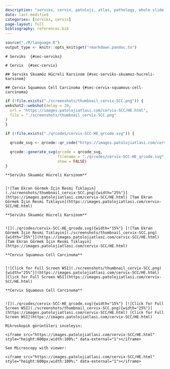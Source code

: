 ```yaml
---
description: "serviks, cervix, patoloji, atlas, pathology, whole slide image"
date: last-modified
categories: [serviks, cervix]
page-layout: full
bibliography: references.bib
---
```


```r
source("./R/language.R")
output_type <- knitr::opts_knit$get("rmarkdown.pandoc.to")
```


```asis
# Serviks  {#sec-serviks}
```


```asis
# Cervix  {#sec-cervix}
```


```asis
## Serviks Skuamöz Hücreli Karsinom {#sec-serviks-skuamoz-hucreli-karsinom} 
```


```asis
## Cervix Squamous Cell Carcinoma {#sec-cervix-squamous-cell-carcinoma} 
```

```r
if (!file.exists("./screenshots/thumbnail_cervix-SCC.png")) {
webshot2::webshot(delay = 20,
  url = "https://images.patolojiatlasi.com/cervix-SCC/HE.html",
  file = "./screenshots/thumbnail_cervix-SCC.png"
)
}
```


```r
if (!file.exists("./qrcodes/cervix-SCC-HE_qrcode.svg")) {

  qrcode_svg <- qrcode::qr_code("https://images.patolojiatlasi.com/cervix-SCC/HE.html")

  qrcode::generate_svg(qrcode = qrcode_svg,
                       filename = "./qrcodes/cervix-SCC-HE_qrcode.svg",
                       show = FALSE)
}
```






 






:::: {.content-hidden when-format="pdf"}



```asis

**Serviks Skuamöz Hücreli Karsinom**


[![Tam Ekran Görmek İçin Resmi Tıklayın](./screenshots/thumbnail_cervix-SCC.png){width="25%"}](https://images.patolojiatlasi.com/cervix-SCC/HE.html) [Tam Ekran Görmek İçin Resmi Tıklayın](https://images.patolojiatlasi.com/cervix-SCC/HE.html)
```




::::





:::: {.content-visible when-format="pdf"}



```asis

**Serviks Skuamöz Hücreli Karsinom**


![](./qrcodes/cervix-SCC-HE_qrcode.svg){width="15%"} [![Tam Ekran Görmek İçin Resmi Tıklayın](./screenshots/thumbnail_cervix-SCC.png){width="25%"}](https://images.patolojiatlasi.com/cervix-SCC/HE.html) [Tam Ekran Görmek İçin Resmi Tıklayın](https://images.patolojiatlasi.com/cervix-SCC/HE.html)
```





::::




:::: {.content-hidden when-format="pdf"}


```asis

**Cervix Squamous Cell Carcinoma**


[![Click for Full Screen WSI](./screenshots/thumbnail_cervix-SCC.png){width="25%"}](https://images.patolojiatlasi.com/cervix-SCC/HE.html) [Click for Full Screen WSI](https://images.patolojiatlasi.com/cervix-SCC/HE.html)

```




::::





:::: {.content-visible when-format="pdf"}


```asis

**Cervix Squamous Cell Carcinoma**


![](./qrcodes/cervix-SCC-HE_qrcode.svg){width="15%"} [![Click for Full Screen WSI](./screenshots/thumbnail_cervix-SCC.png){width="25%"}](https://images.patolojiatlasi.com/cervix-SCC/HE.html) [Click for Full Screen WSI](https://images.patolojiatlasi.com/cervix-SCC/HE.html)

```





::::






```asis

Mikroskopik görüntüleri inceleyin:

<iframe src="https://images.patolojiatlasi.com/cervix-SCC/HE.html" style="height:600px;width:100%;" data-external="1"></iframe>

```

```asis

See Microscopy with viewer: 

<iframe src="https://images.patolojiatlasi.com/cervix-SCC/HE.html" style="height:600px;width:100%;" data-external="1"></iframe>

```






